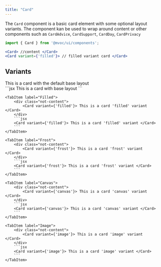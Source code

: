 ```yaml
---
title: "Card"
---
```



The `Card` component is a basic card element with some optional layout variants. 
The component kan be used to wrap around content or other components such as `CardAdvice`, `CardSupport`, `CardDay`, `CardPrivacy`

```jsx
import { Card } from '@mvoc/ui/components';

<Card> //content </Card>
<Card variant={'filled'}> // filled variant card </Card>
```

## Variants

<Tabs>
  <TabItem label="Base">
		<div class="not-content">
			<Card> This is a card with the default base layout </Card>
		</div>
		```jsx
		<Card> This is a card with base layout </Card>
		```
	</TabItem>

	<TabItem label="Filled">
		<div class="not-content">
			<Card variant={'filled'}> This is a card 'filled' variant </Card>
		</div>
		```jsx
		<Card variant={'filled'}> This is a card 'filled' variant </Card>
		```
	</TabItem>

	<TabItem label="Frost">
		<div class="not-content">
            <Card variant={'frost'}> This is a card 'frost' variant </Card>
		</div>
		```jsx
        <Card variant={'frost'}> This is a card 'frost' variant </Card>
		```
	</TabItem>

	<TabItem label="Canvas">
		<div class="not-content">
            <Card variant={'canvas'}> This is a card 'canvas' variant </Card>
		</div>
		```jsx
        <Card variant={'canvas'}> This is a card 'canvas' variant </Card>
		```
	</TabItem>

    <TabItem label="Image">
		<div class="not-content">
            <Card variant={'image'}> This is a card 'image' variant </Card>
		</div>
		```jsx
        <Card variant={'image'}> This is a card 'image' variant </Card>
		```
	</TabItem>
</Tabs>
